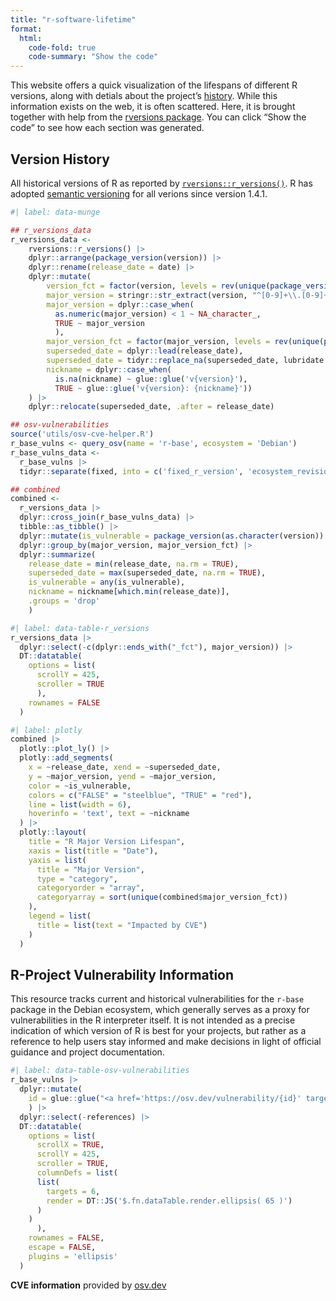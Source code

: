 ```yaml
---
title: "r-software-lifetime"
format:
  html:
    code-fold: true
    code-summary: "Show the code"
---
```


This website offers a quick visualization of the lifespans of different R versions, along with detials about the project's [history](r-news.qmd). While this information exists on the web, it is often scattered. Here, it is brought together with help from the [rversions package](https://cran.r-project.org/package=rversions). You can click "Show the code" to see how each section was generated.

## Version History

All historical versions of R as reported by [`rversions::r_versions()`](https://r-hub.github.io/rversions/reference/r_versions.html). R has adopted [semantic versioning](https://semver.org/) for all verions since version 1.4.1.

```r
#| label: data-munge

## r_versions_data
r_versions_data <-
    rversions::r_versions() |> 
    dplyr::arrange(package_version(version)) |> 
    dplyr::rename(release_date = date) |> 
    dplyr::mutate(
        version_fct = factor(version, levels = rev(unique(package_version(version)))),
        major_version = stringr::str_extract(version, "^[0-9]+\\.[0-9]+"),
        major_version = dplyr::case_when(
          as.numeric(major_version) < 1 ~ NA_character_, 
          TRUE ~ major_version
          ),
        major_version_fct = factor(major_version, levels = rev(unique(package_version(major_version)))), 
        superseded_date = dplyr::lead(release_date),
        superseded_date = tidyr::replace_na(superseded_date, lubridate::now()),
        nickname = dplyr::case_when(
          is.na(nickname) ~ glue::glue('v{version}'), 
          TRUE ~ glue::glue('v{version}: {nickname}'))
    ) |> 
    dplyr::relocate(superseded_date, .after = release_date)

## osv-vulnerabilities
source('utils/osv-cve-helper.R')
r_base_vulns <- query_osv(name = 'r-base', ecosystem = 'Debian')
r_base_vulns_data <- 
  r_base_vulns |> 
  tidyr::separate(fixed, into = c('fixed_r_version', 'ecosystem_revision'), sep = '-')

## combined
combined <- 
  r_versions_data |> 
  dplyr::cross_join(r_base_vulns_data) |> 
  tibble::as_tibble() |> 
  dplyr::mutate(is_vulnerable = package_version(as.character(version)) < package_version(fixed_r_version)) |> 
  dplyr::group_by(major_version, major_version_fct) |> 
  dplyr::summarize(
    release_date = min(release_date, na.rm = TRUE),
    superseded_date = max(superseded_date, na.rm = TRUE),
    is_vulnerable = any(is_vulnerable), 
    nickname = nickname[which.min(release_date)],
    .groups = 'drop'
    )
```

```r
#| label: data-table-r_versions
r_versions_data |> 
  dplyr::select(-c(dplyr::ends_with("_fct"), major_version)) |> 
  DT::datatable(
    options = list(
      scrollY = 425,
      scroller = TRUE
      ), 
    rownames = FALSE
  )
```

```r
#| label: plotly
combined |>  
  plotly::plot_ly() |> 
  plotly::add_segments(
    x = ~release_date, xend = ~superseded_date, 
    y = ~major_version, yend = ~major_version,
    color = ~is_vulnerable,
    colors = c("FALSE" = "steelblue", "TRUE" = "red"),
    line = list(width = 6),
    hoverinfo = 'text', text = ~nickname
  ) |> 
  plotly::layout(
    title = "R Major Version Lifespan",
    xaxis = list(title = "Date"),
    yaxis = list(
      title = "Major Version",
      type = "category",
      categoryorder = "array",
      categoryarray = sort(unique(combined$major_version_fct))
    ),
    legend = list(
      title = list(text = "Impacted by CVE")
    )
  )
```

## R-Project Vulnerability Information

This resource tracks current and historical vulnerabilities for the `r-base` package in the Debian ecosystem, which generally serves as a proxy for vulnerabilities in the R interpreter itself. It is not intended as a precise indication of which version of R is best for your projects, but rather as a reference to help users stay informed and make decisions in light of official guidance and project documentation.


```r
#| label: data-table-osv-vulnerabilities
r_base_vulns |> 
  dplyr::mutate(
    id = glue::glue("<a href='https://osv.dev/vulnerability/{id}' target='_blank'>{id}</a>")
    ) |> 
  dplyr::select(-references) |> 
  DT::datatable(
    options = list(
      scrollX = TRUE,
      scrollY = 425,
      scroller = TRUE,
      columnDefs = list(
      list(
        targets = 6,
        render = DT::JS('$.fn.dataTable.render.ellipsis( 65 )')
      )
    )
      ), 
    rownames = FALSE,
    escape = FALSE,
    plugins = 'ellipsis'
  )
```

**CVE information** provided by [osv.dev](https://osv.dev/)

